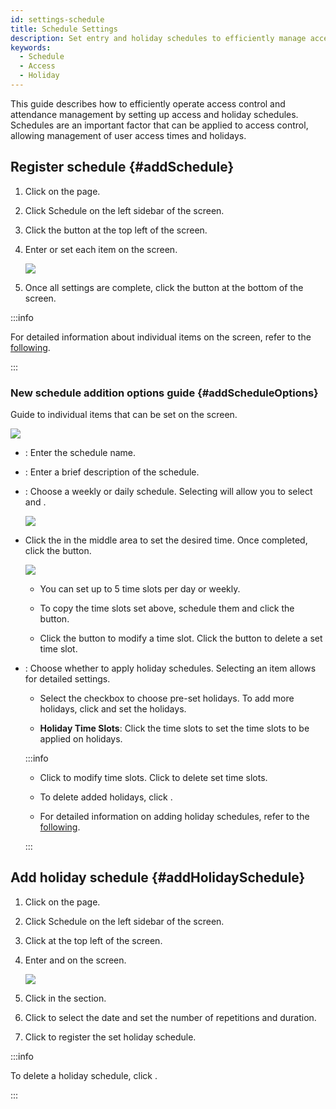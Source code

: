 ```yaml
---
id: settings-schedule
title: Schedule Settings
description: Set entry and holiday schedules to efficiently manage access control and attendance.
keywords:
  - Schedule
  - Access
  - Holiday
---
```


This guide describes how to efficiently operate access control and attendance management by setting up access and holiday schedules. Schedules are an important factor that can be applied to access control, allowing management of user access times and holidays.

## Register schedule {#addSchedule}

1. Click <Cmd sid='shell.header.setting' /> on the <Cmd sid='shell.header.launcher' /> page.

1. Click <Cmd>Schedule</Cmd> on the left sidebar of the screen.

1. Click the <Cmd sid='button.func.addSchedule' product='2' /> button at the top left of the screen.

1. Enter or set each item on the <Cmd sid='schedule.addNewSchedule' product='2' /> screen.

    <Image src='/img/biostarx-settings-schedule-add.png' />

1. Once all settings are complete, click the <Cmd sid='button.apply' product='2' /> button at the bottom of the screen.

:::info

For detailed information about individual items on the <Cmd sid='schedule.addNewSchedule' product='2' /> screen, refer to the [following](#addScheduleOptions).

:::

### New schedule addition options guide {#addScheduleOptions}

Guide to individual items that can be set on the <Cmd sid='schedule.addNewSchedule' product='2' /> screen.

<Image src='/img/biostarx-settings-schedule-add-extend.png' />

* <Cmd sid='common.name' product='2' />: Enter the schedule name.

* <Cmd sid='common.description' product='2' />: Enter a brief description of the schedule.

* <Cmd sid='common.type' product='2' />: Choose a weekly or daily schedule. Selecting <Cmd sid='schedule.daily' product='2' /> will allow you to select <Cmd sid='schedule.cycle' product='2' /> and <Cmd sid='schedule.start_date' product='2' />.

  <Image src='/img/biostarx-settings-schedule-add-type-daily.png' />

* Click the <Cmd sid='shift.timeSegment' product='2' /> in the middle area to set the desired time. Once completed, click the <Cmd sid='button.apply' product='2' /> button.

  <Image src='/img/biostarx-settings-schedule-input-time-slot.png' />

  * You can set up to 5 time slots per day or weekly.

  * To copy the time slots set above, schedule them and click the <IcTslot /> button.

  * Click the <IcEditUL /> button to modify a time slot. Click the <IcEraser /> button to delete a set time slot.

* <Cmd sid='schedule.holidaySchedule' product='2' />: Choose whether to apply holiday schedules. Selecting an item allows for detailed settings.

  * Select the <Cmd sid='common.none' product='2' /> checkbox to choose pre-set holidays. To add more holidays, click <Cmd sid='button.plusAdd' product='2' /> and set the holidays.

  * **Holiday Time Slots**: Click the time slots to set the time slots to be applied on holidays.

  :::info

  * Click <IcEditUL /> to modify time slots. Click <IcEraser /> to delete set time slots.

  * To delete added holidays, click <IcTrash2 />.

  * For detailed information on adding holiday schedules, refer to the [following](#addHolidaySchedule).

  :::

## Add holiday schedule {#addHolidaySchedule}

1. Click <Cmd sid='shell.header.setting' /> on the <Cmd sid='shell.header.launcher' /> page.

1. Click <Cmd>Schedule</Cmd> on the left sidebar of the screen.

1. Click <Cmd sid='button.func.addHoliday' product='2' /> at the top left of the screen.

1. Enter <Cmd sid='common.name' product='2' /> and <Cmd sid='common.description' product='2' /> on the <Cmd sid='schedule.addNewHoliday' product='2' /> screen.

    <Image src='/img/biostarx-settings-schedule-add-holiday.png' />

1. Click <Cmd sid='button.addplus' product='2' /> in the <Cmd sid='common.detail' product='2' /> section.

1. Click <IcCalc /> to select the date and set the number of repetitions and duration.

1. Click <Cmd sid='button.apply' product='2' /> to register the set holiday schedule.

:::info

To delete a holiday schedule, click <IcTrash2 />.

:::
